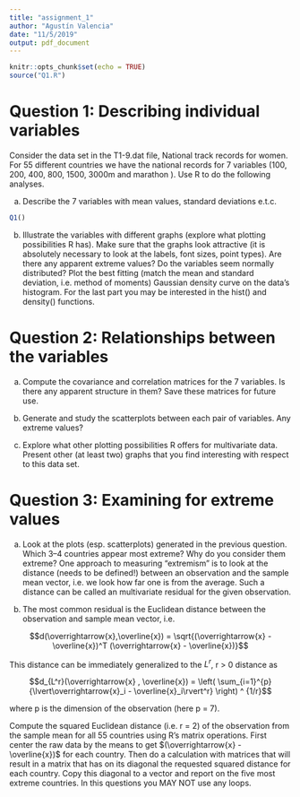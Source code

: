 ```yaml
---
title: "assignment_1"
author: "Agustín Valencia"
date: "11/5/2019"
output: pdf_document
---
```


```r
knitr::opts_chunk$set(echo = TRUE)
source("Q1.R")
```


# Question 1: Describing individual variables

Consider the data set in the T1-9.dat file, National track records for women. For 55 different countries we have the national records for 7 variables (100, 200, 400, 800, 1500, 3000m and marathon ). Use R to do the following analyses.

a) Describe the 7 variables with mean values, standard deviations e.t.c.

```r
Q1()
```

b) Illustrate the variables with different graphs (explore what plotting possibilities R has). Make sure that the graphs look attractive (it is absolutely necessary to look at the labels, font sizes, point types). Are there any apparent extreme values? Do the variables seem normally distributed? Plot the best fitting (match the mean and standard deviation, i.e. method of moments) Gaussian density curve on the data’s histogram. For the last part you may be interested in the hist() and density() functions.










# Question 2: Relationships between the variables

a) Compute the covariance and correlation matrices for the 7 variables. Is there any apparent structure in them? Save these matrices for future use.

b) Generate and study the scatterplots between each pair of variables. Any extreme values?

c) Explore what other plotting possibilities R offers for multivariate data. Present other (at least two) graphs that you find interesting with respect to this data set.










# Question 3: Examining for extreme values

a) Look at the plots (esp. scatterplots) generated in the previous question. Which 3–4 countries appear most extreme? Why do you consider them extreme?
One approach to measuring “extremism” is to look at the distance (needs to be defined!) between an observation and the sample mean vector, i.e. we look how far one is from the average. Such a distance can be called an multivariate residual for the given observation.

b) The most common residual is the Euclidean distance between the observation and sample mean vector, i.e.

$$d(\overrightarrow{x},\overline{x}) = \sqrt{(\overrightarrow{x} - \overline{x})^T (\overrightarrow{x} - \overline{x})}$$

This distance can be immediately generalized to the $L^r$, r > 0 distance as

$$d_{L^r}(\overrightarrow{x} , \overline{x}) = \left( \sum_{i=1}^{p}{\lvert\overrightarrow{x}_i - \overline{x}_i\rvert^r} \right) ^ {1/r}$$

where p is the dimension of the observation (here p = 7).

Compute the squared Euclidean distance (i.e. r = 2) of the observation from the sample mean for all 55 countries using R’s matrix operations. First center the raw data by the means to get $(\overrightarrow{x} - \overline{x})$ for each country. Then do a calculation with matrices that will result in a matrix that has on its diagonal the requested squared distance for each country. Copy this diagonal to a vector and report on the five most extreme countries. In this questions you MAY NOT use any loops.




























